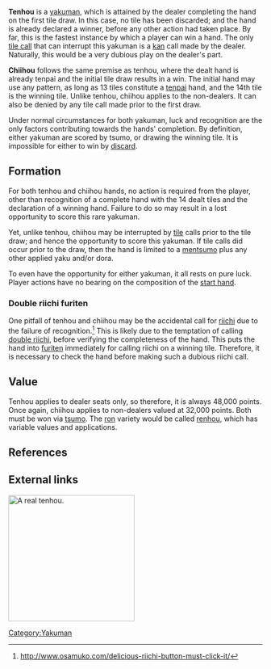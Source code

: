 {{Infobox yaku
|type        = Yakuman
|kanji       = 天和<br>地和
|english     = Heavenly hand<br>Earthly hand
|value       = Yakuman
|yakuSpeed   = Instant
|difficulty  = Luck
|yakuCombine = * All other standard yakuman patterns, except [[Suu kantsu]] and [[chihou]].
|gameExample = * [http://tenhou.net/0/?log=2013090503gm-0009-0000-7ec29a70&tw=3&ts=3 Tenhou] with [[kanchan]]
* [http://tenhou.net/0/?log=2014031516gm-00c1-0000-c0e23ee9&tw=1&ts=4 Chihou win]
* [http://tenhou.net/0/?log=2014031109gm-0029-0000-892f3104&tw=0&ts=11 As chiitoitsu]
* [http://tenhou.net/0/?log=2014031008gm-0029-0000-95234e4a&tw=2&ts=4 Sitting north]
}}
'''Tenhou''' {{kana|天和}} is a [[List of yaku#Yakuman|yakuman]], which is attained by the dealer completing the hand on the first tile draw.  In this case, no tile has been discarded; and the hand is already declared a winner, before any other action had taken place.  By far, this is the fastest instance by which a player can win a hand.  The only [[naki|tile call]] that can interrupt this yakuman is a [[kan]] call made by the dealer.  Naturally, this would be a very dubious play on the dealer's part.

'''Chiihou''' {{kana|地和}} follows the same premise as tenhou, where the dealt hand is already tenpai and the initial tile draw results in a win.  The initial hand may use any pattern, as long as 13 tiles constitute a [[tenpai]] hand, and the 14th tile is the winning tile.  Unlike tenhou, chiihou applies to the non-dealers.  It can also be denied by any tile call made prior to the first draw.

Under normal circumstances for both yakuman, luck and recognition are the only factors contributing towards the hands' completion.  By definition, either yakuman are scored by tsumo, or drawing the winning tile.  It is impossible for either to win by [[ron|discard]].

==Formation==
For both tenhou and chiihou hands, no action is required from the player, other than recognition of a complete hand with the 14 dealt tiles and the declaration of a winning hand.  Failure to do so may result in a lost opportunity to score this rare yakuman.

Yet, unlike tenhou, chiihou may be interrupted by [[naki|tile]] calls prior to the tile draw; and hence the opportunity to score this yakuman.  If tile calls did occur prior to the draw, then the hand is limited to a [[mentsumo]] plus any other applied yaku and/or dora.

To even have the opportunity for either yakuman, it all rests on pure luck.  Player actions have no bearing on the composition of the [[start hand]].

=== Double riichi furiten ===
One pitfall of tenhou and chiihou may be the accidental call for [[riichi]] due to the failure of recognition.<ref>http://www.osamuko.com/delicious-riichi-button-must-click-it/</ref>  This is likely due to the temptation of calling [[double riichi]], before verifying the completeness of the hand.  This puts the hand into [[furiten]] immediately for calling riichi on a winning tile.  Therefore, it is necessary to check the hand before making such a dubious riichi call.

==Value==
Tenhou applies to dealer seats only, so therefore, it is always 48,000 points.  Once again, chiihou applies to non-dealers valued at 32,000 points.  Both must be won via [[tsumo]].  The [[ron]] variety would be called [[renhou]], which has variable values and applications.

==References==
{{references}}

==External links==
[[Image:Real Tenhou.jpg|thumb|250px|right|A real tenhou.]]
{{jpwiki|天和|Tenhou}}
{{jpwiki|地和|Chiihou}}
{{Youtube| url         = https://www.youtube.com/watch?v=G3Lvwp-2duE| linkname    = 【天和】世界初！生放送対局にて炸裂！【役満】| description = Tenhou scored at an [[RMU]] event.}}

[[Category:Yakuman]]

{{Navbox yaku}}